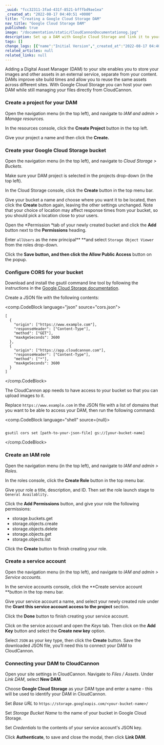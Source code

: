 ```yaml
---
_uuid: "fcc32311-3fad-431f-8521-bfffbd9ae1ea"
_created_at: "2022-08-17 04:40:51 +0000"
title: "Creating a Google Cloud Storage DAM"
nav_title: "Google Cloud Storage DAM"
published: true
image: "/documentation/static/CloudCannonDocumentationog.jpg"
description: Set up a DAM with Google Cloud Storage and link it to your CloudCannon Organization
tags: []
change_logs: [{"name":"Initial Version","_created_at":"2022-08-17 04:40:51 +0000"}]
related_articles: null
related_links: null
---
```


Adding a Digital Asset Manager (DAM) to your site enables you to store your images and other assets in an external service, separate from your content. DAMs improve site build times and allow you to reuse the same assets across different sites. With Google Cloud Storage you can host your own DAM while still managing your files directly from CloudCannon.

### Create a project for your DAM

Open the navigation menu (in the top left), and navigate to *IAM and admin &gt; Manage resources.*

In the resources console, click the **Create Project** button in the top left.

Give your project a name and then click the **Create.**

### Create your Google Cloud Storage bucket

Open the navigation menu (in the top left), and navigate to *Cloud Storage &gt; Buckets.*

Make sure your DAM project is selected in the projects drop-down (in the top left).

In the Cloud Storage console, click the **Create** button in the top menu bar.

Give your bucket a name and choose where you want it to be located, then click the **Create** button again, leaving the other settings unchanged. Note that your choice of location may affect response times from your bucket, so you should pick a location close to your users.

Open the *Permission *tab of your newly created bucket and click the **Add** button next to the **Permissions** heading.

Enter `allUsers` as the new principal** **and select `Storage Object Viewer` from the roles drop-down.

Click the **Save **button, and then click the** Allow Public Access** button on the popup.

### Configure CORS for your bucket

Download and install the gsutil command line tool by following the instructions in the [Google Cloud Storage documentation](https://cloud.google.com/storage/docs/gsutil_install).

Create a JSON file with the following contents:



<comp.CodeBlock language="json" source="cors.json">
```
[
  {
    "origin": ["https://www.example.com"],
    "responseHeader": ["Content-Type"],
    "method": ["GET"],
    "maxAgeSeconds": 3600
  },
  {
    "origin": ["https://app.cloudcannon.com"],
    "responseHeader": ["Content-Type"],
    "method": ["*"],
    "maxAgeSeconds": 3600
  }
]
```
</comp.CodeBlock>

The CloudCannon app needs to have access to your bucket so that you can upload images to it.

Replace `https://www.example.com` in the JSON file with a list of domains that you want to be able to access your DAM, then run the following command:

<comp.CodeBlock language="shell" source={null}>
```

gsutil cors set [path-to-your-json-file] gs://[your-bucket-name]
```
</comp.CodeBlock>

### Create an IAM role

Open the navigation menu (in the top left), and navigate to *IAM and admin &gt; Roles*.

In the roles console, click the **Create Role** button in the top menu bar.

Give your role a title, description, and ID. Then set the role launch stage to `General Availablity.`

Click the **Add Permissions** button, and give your role the following permissions:

* storage.buckets.get
* storage.objects.create
* storage.objects.delete
* storage.objects.get
* storage.objects.list

Click the **Create** button to finish creating your role.

### Create a service account

Open the navigation menu (in the top left), and navigate to *IAM and admin &gt; Service accounts.*

In the service accounts console, click the **Create service account **button in the top menu bar.

Give your service account a name, and select your newly created role under the **Grant this service account access to the project** section.

Click the **Done** button to finish creating your service account.

Click on the service account and open the *Keys* tab. Then click on the **Add Key** button and select the **Create new key** option.

Select `JSON` as your key type, then click the **Create** button. Save the downloaded JSON file, you’ll need this to connect your DAM to CloudCannon.

### Connecting your DAM to CloudCannon

Open your site settings in CloudCannon. Navigate to *Files* */* *Assets*. Under *Link DAM*, select **New DAM**.

Choose **Google Cloud Storage** as your DAM type and enter a name - this will be used to identify your DAM in CloudCannon.

Set *Base URL* to `https://storage.googleapis.com/<your-bucket-name>/`

Set *Storage Bucket Name* to the name of your bucket in Google Cloud Storage.

Set *Credentials* to the contents of your service account's JSON key.

Click **Authenticate**, to save and close the modal, then click **Link DAM**.
